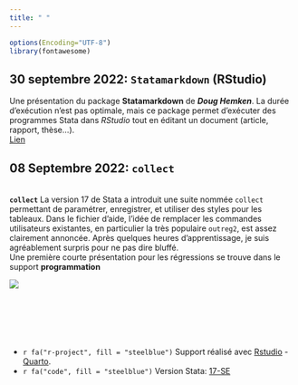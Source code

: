 ```yaml
---
title: " "
---
```


```r
options(Encoding="UTF-8")
library(fontawesome)
```

::: callout-note

## 30 septembre 2022: **`Statamarkdown`** (RStudio)

Une présentation du package **Statamarkdown** de ***Doug Hemken***. La durée d'exécution n'est pas optimale, mais ce package permet d'exécuter des programmes Stata dans *RStudio* tout en éditant un 
document (article, rapport, thèse...).  
[Lien](https://mthevenin.github.io/stata_programmation/R/statamarkdown/statamarkdown_html.html)
:::


::: callout-note

## 08 Septembre 2022: **`collect`**

::: {layout-ncol=2}
<br>
**`collect`** 
La version 17 de Stata a introduit une suite nommée `collect` permettant de paramétrer, enregistrer, et utiliser des styles pour les tableaux. Dans le fichier d'aide, l'idée de  remplacer les commandes utilisateurs existantes, en particulier la très populaire `outreg2`, est assez clairement annoncée. Après quelques heures d'apprentissage, je suis agréablement surpris pour ne pas dire bluffé.   
Une première courte présentation pour les régressions se trouve dans le support **programmation**


![](https://mthevenin.github.io/stata_programmation/tableaux/collect.PNG)

:::
:::

<br>
---
<br>




-   `r fa("r-project", fill = "steelblue")` Support réalisé avec [Rstudio](href:https://www.rstudio.com) - [Quarto](https://quarto.org).
-   `r fa("code", fill = "steelblue")` Version Stata: [17-SE](https://www.stata.com/)



